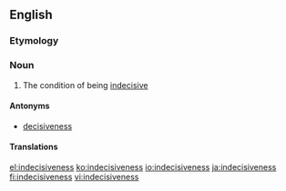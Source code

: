 ==English==

===Etymology===
{{suffix|indecisive|ness|lang=en}}

===Noun===
{{en-noun|-|es}}

# The condition of being [[indecisive]]

====Antonyms====
* [[decisiveness]]

====Translations====
{{trans-see|condition of being indecisive|indecision}}

[[el:indecisiveness]]
[[ko:indecisiveness]]
[[io:indecisiveness]]
[[ja:indecisiveness]]
[[fi:indecisiveness]]
[[vi:indecisiveness]]